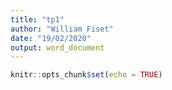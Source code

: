 ```yaml
---
title: "tp1"
author: "William Fiset"
date: "19/02/2020"
output: word_document
---
```


```r
knitr::opts_chunk$set(echo = TRUE)
```

